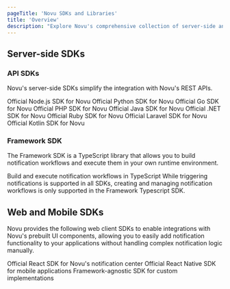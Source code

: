 ```yaml
---
pageTitle: 'Novu SDKs and Libraries'
title: 'Overview'
description: "Explore Novu's comprehensive collection of server-side and client-side SDKs for seamless notification integration across multiple programming languages and frameworks."
---
```



## Server-side SDKs

### API SDKs

Novu's server-side SDKs simplify the integration with Novu's REST APIs.

<Cards>
  <Card title="Node.js" href="/sdks/nodejs">
    Official Node.js SDK for Novu
  </Card>
  <Card title="Python" href="/sdks/python">
    Official Python SDK for Novu
  </Card>
  <Card title="Go" href="/sdks/go">
    Official Go SDK for Novu
  </Card>
  <Card title="PHP" href="/sdks/php">
    Official PHP SDK for Novu
  </Card>
  <Card title="Java" href="/sdks/java">
    Official Java SDK for Novu
  </Card>
  <Card title="C#" href="/sdks/dotnet">
    Official .NET SDK for Novu
  </Card>
  <Card title="Ruby" href="/sdks/ruby">
    Official Ruby SDK for Novu
  </Card>
  <Card title="Laravel" href="/sdks/laravel">
    Official Laravel SDK for Novu
  </Card>
  <Card title="Kotlin" href="/sdks/kotlin">
    Official Kotlin SDK for Novu
  </Card>
</Cards>

### Framework SDK

The Framework SDK is a TypeScript library that allows you to build notification workflows and execute them in your own runtime environment.

<Cards>
  <Card title="Typescript" href="/framework/typescript/overview">
    Build and execute notification workflows in TypeScript
  </Card>
</Cards>

<Callout type="info">
  While triggering notifications is supported in all SDKs, creating and managing notification
  workflows is only supported in the Framework Typescript SDK.
</Callout>

## Web and Mobile SDKs

Novu provides the following web client SDKs to enable integrations with Novu's prebuilt UI components, allowing you to easily add notification functionality to your applications without handling complex notification logic manually.

<Cards>
  <Card title="React" href="/inbox/react/get-started">
    Official React SDK for Novu's notification center
  </Card>
  <Card title="React-Native" href="/inbox/react-native/quickstart">
    Official React Native SDK for mobile applications
  </Card>
  <Card title="Headless" href="/inbox/headless/get-started">
    Framework-agnostic SDK for custom implementations
  </Card>
</Cards>
